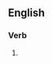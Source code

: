 ==English==

===Verb===
{{head|en|present participle}}

# {{present participle of|prejudice|lang=en|nocat=1}}